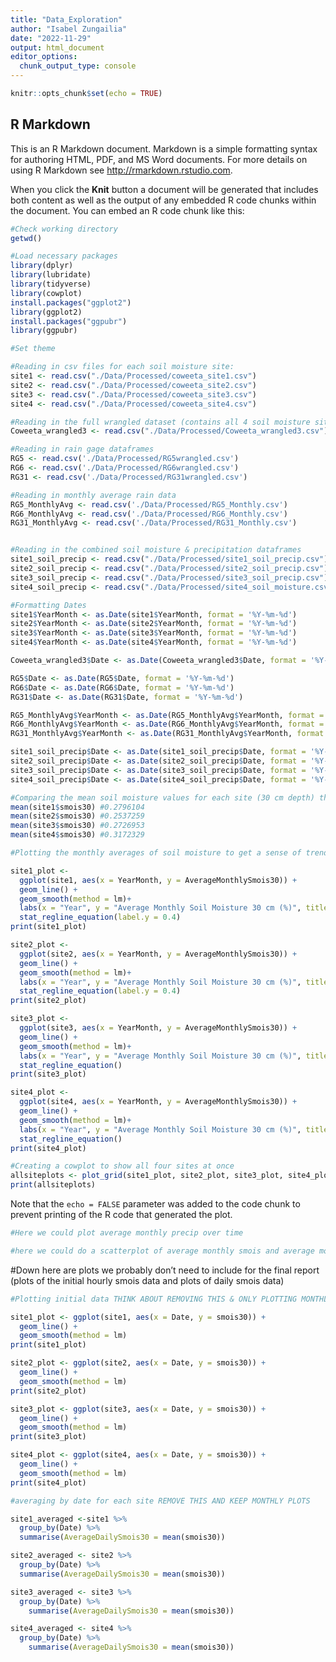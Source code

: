 ```yaml
---
title: "Data_Exploration"
author: "Isabel Zungailia"
date: "2022-11-29"
output: html_document
editor_options: 
  chunk_output_type: console
---
```


```r
knitr::opts_chunk$set(echo = TRUE)
```

## R Markdown

This is an R Markdown document. Markdown is a simple formatting syntax for authoring HTML, PDF, and MS Word documents. For more details on using R Markdown see <http://rmarkdown.rstudio.com>.

When you click the **Knit** button a document will be generated that includes both content as well as the output of any embedded R code chunks within the document. You can embed an R code chunk like this:

```r
#Check working directory
getwd()

#Load necessary packages
library(dplyr)
library(lubridate)
library(tidyverse)
library(cowplot)
install.packages("ggplot2")
library(ggplot2)
install.packages("ggpubr")
library(ggpubr)

#Set theme
```

```r
#Reading in csv files for each soil moisture site:
site1 <- read.csv("./Data/Processed/coweeta_site1.csv")
site2 <- read.csv("./Data/Processed/coweeta_site2.csv")
site3 <- read.csv("./Data/Processed/coweeta_site3.csv")
site4 <- read.csv("./Data/Processed/coweeta_site4.csv")

#Reading in the full wrangled dataset (contains all 4 soil moisture sites)
Coweeta_wrangled3 <- read.csv("./Data/Processed/Coweeta_wrangled3.csv")

#Reading in rain gage dataframes
RG5 <- read.csv('./Data/Processed/RG5wrangled.csv')
RG6 <- read.csv('./Data/Processed/RG6wrangled.csv')
RG31 <- read.csv('./Data/Processed/RG31wrangled.csv')

#Reading in monthly average rain data
RG5_MonthlyAvg <- read.csv('./Data/Processed/RG5_Monthly.csv')
RG6_MonthlyAvg <- read.csv('./Data/Processed/RG6_Monthly.csv')
RG31_MonthlyAvg <- read.csv('./Data/Processed/RG31_Monthly.csv')


#Reading in the combined soil moisture & precipitation dataframes
site1_soil_precip <- read.csv("./Data/Processed/site1_soil_precip.csv")
site2_soil_precip <- read.csv("./Data/Processed/site2_soil_precip.csv")
site3_soil_precip <- read.csv("./Data/Processed/site3_soil_precip.csv")
site4_soil_precip <- read.csv("./Data/Processed/site4_soil_moisture.csv")
```

```r
#Formatting Dates 
site1$YearMonth <- as.Date(site1$YearMonth, format = '%Y-%m-%d')
site2$YearMonth <- as.Date(site2$YearMonth, format = '%Y-%m-%d')
site3$YearMonth <- as.Date(site3$YearMonth, format = '%Y-%m-%d')
site4$YearMonth <- as.Date(site4$YearMonth, format = '%Y-%m-%d')

Coweeta_wrangled3$Date <- as.Date(Coweeta_wrangled3$Date, format = '%Y-%m-%d')

RG5$Date <- as.Date(RG5$Date, format = '%Y-%m-%d')
RG6$Date <- as.Date(RG6$Date, format = '%Y-%m-%d')
RG31$Date <- as.Date(RG31$Date, format = '%Y-%m-%d')

RG5_MonthlyAvg$YearMonth <- as.Date(RG5_MonthlyAvg$YearMonth, format = '%Y-%m-%d')
RG6_MonthlyAvg$YearMonth <- as.Date(RG6_MonthlyAvg$YearMonth, format = '%Y-%m-%d')
RG31_MonthlyAvg$YearMonth <- as.Date(RG31_MonthlyAvg$YearMonth, format = '%Y-%m-%d')

site1_soil_precip$Date <- as.Date(site1_soil_precip$Date, format = '%Y-%m-%d')
site2_soil_precip$Date <- as.Date(site2_soil_precip$Date, format = '%Y-%m-%d')
site3_soil_precip$Date <- as.Date(site3_soil_precip$Date, format = '%Y-%m-%d')
site4_soil_precip$Date <- as.Date(site4_soil_precip$Date, format = '%Y-%m-%d')

```

```r
#Comparing the mean soil moisture values for each site (30 cm depth) throughout the study period
mean(site1$smois30) #0.2796104
mean(site2$smois30) #0.2537259
mean(site3$smois30) #0.2726953
mean(site4$smois30) #0.3172329

```

```r
#Plotting the monthly averages of soil moisture to get a sense of trends over time

site1_plot <- 
  ggplot(site1, aes(x = YearMonth, y = AverageMonthlySmois30)) +
  geom_line() +
  geom_smooth(method = lm)+
  labs(x = "Year", y = "Average Monthly Soil Moisture 30 cm (%)", title = "Site 1") +
  stat_regline_equation(label.y = 0.4)
print(site1_plot)

site2_plot <- 
  ggplot(site2, aes(x = YearMonth, y = AverageMonthlySmois30)) +
  geom_line() +
  geom_smooth(method = lm)+
  labs(x = "Year", y = "Average Monthly Soil Moisture 30 cm (%)", title = "Site 2") +
  stat_regline_equation(label.y = 0.4)
print(site2_plot)

site3_plot <- 
  ggplot(site3, aes(x = YearMonth, y = AverageMonthlySmois30)) +
  geom_line() +
  geom_smooth(method = lm)+
  labs(x = "Year", y = "Average Monthly Soil Moisture 30 cm (%)", title = "Site 3") +
  stat_regline_equation()
print(site3_plot)

site4_plot <- 
  ggplot(site4, aes(x = YearMonth, y = AverageMonthlySmois30)) +
  geom_line() +
  geom_smooth(method = lm)+
  labs(x = "Year", y = "Average Monthly Soil Moisture 30 cm (%)", title = "Site 4") +
  stat_regline_equation()
print(site4_plot)

#Creating a cowplot to show all four sites at once
allsiteplots <- plot_grid(site1_plot, site2_plot, site3_plot, site4_plot)
print(allsiteplots)

```

Note that the `echo = FALSE` parameter was added to the code chunk to prevent printing of the R code that generated the plot.
```r
#Here we could plot average monthly precip over time
```


```r
#here we could do a scatterplot of average monthly smois and average monthly precip
```













#Down here are plots we probably don't need to include for the final report (plots of the initial hourly smois data and plots of daily smois data)
```r
#Plotting initial data THINK ABOUT REMOVING THIS & ONLY PLOTTING MONTHLY AVERAGES

site1_plot <- ggplot(site1, aes(x = Date, y = smois30)) +
  geom_line() +
  geom_smooth(method = lm)
print(site1_plot)

site2_plot <- ggplot(site2, aes(x = Date, y = smois30)) +
  geom_line() +
  geom_smooth(method = lm)
print(site2_plot)

site3_plot <- ggplot(site3, aes(x = Date, y = smois30)) +
  geom_line() +
  geom_smooth(method = lm)
print(site3_plot)

site4_plot <- ggplot(site4, aes(x = Date, y = smois30)) +
  geom_line() +
  geom_smooth(method = lm)
print(site4_plot)

```


```r
#averaging by date for each site REMOVE THIS AND KEEP MONTHLY PLOTS 

site1_averaged <-site1 %>% 
  group_by(Date) %>% 
  summarise(AverageDailySmois30 = mean(smois30))

site2_averaged <- site2 %>% 
  group_by(Date) %>% 
  summarise(AverageDailySmois30 = mean(smois30))

site3_averaged <- site3 %>% 
  group_by(Date) %>% 
    summarise(AverageDailySmois30 = mean(smois30))

site4_averaged <- site4 %>% 
  group_by(Date) %>% 
    summarise(AverageDailySmois30 = mean(smois30))




```

